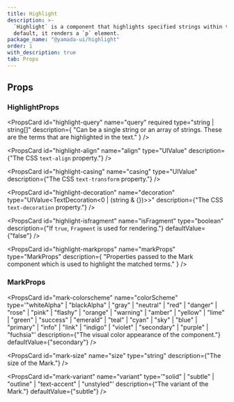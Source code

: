 ```yaml
---
title: Highlight
description: >-
  `Highlight` is a component that highlights specified strings within text. By
  default, it renders a `p` element.
package_name: "@yamada-ui/highlight"
order: 1
with_description: true
tab: Props
---
```


## Props

### HighlightProps

<PropsCard
  id="highlight-query"
  name="query"
  required
  type="string | string[]"
  description={
    "Can be a single string or an array of strings. These are the terms that are highlighted in the text."
  }
/>

<PropsCard id="highlight-_accept" name="_accept" type="CSSUIObject" />

<PropsCard id="highlight-_active" name="_active" type="CSSUIObject" />

<PropsCard id="highlight-_after" name="_after" type="CSSUIObject" />

<PropsCard id="highlight-_anylink" name="_anyLink" type="CSSUIObject" />

<PropsCard id="highlight-_autofill" name="_autofill" type="CSSUIObject" />

<PropsCard id="highlight-_backdrop" name="_backdrop" type="CSSUIObject" />

<PropsCard id="highlight-_before" name="_before" type="CSSUIObject" />

<PropsCard id="highlight-_between" name="_between" type="CSSUIObject" />

<PropsCard id="highlight-_blank" name="_blank" type="CSSUIObject" />

<PropsCard id="highlight-_checked" name="_checked" type="CSSUIObject" />

<PropsCard id="highlight-_cue" name="_cue" type="CSSUIObject" />

<PropsCard id="highlight-_cueregion" name="_cueRegion" type="CSSUIObject" />

<PropsCard id="highlight-_dark" name="_dark" type="CSSUIObject" />

<PropsCard id="highlight-_default" name="_default" type="CSSUIObject" />

<PropsCard id="highlight-_disabled" name="_disabled" type="CSSUIObject" />

<PropsCard id="highlight-_empty" name="_empty" type="CSSUIObject" />

<PropsCard id="highlight-_enabled" name="_enabled" type="CSSUIObject" />

<PropsCard id="highlight-_end" name="_end" type="CSSUIObject" />

<PropsCard id="highlight-_even" name="_even" type="CSSUIObject" />

<PropsCard id="highlight-_expanded" name="_expanded" type="CSSUIObject" />

<PropsCard
  id="highlight-_fileselector"
  name="_fileSelector"
  type="CSSUIObject"
/>

<PropsCard id="highlight-_filled" name="_filled" type="CSSUIObject" />

<PropsCard id="highlight-_first" name="_first" type="CSSUIObject" />

<PropsCard id="highlight-_firstletter" name="_firstLetter" type="CSSUIObject" />

<PropsCard id="highlight-_firstline" name="_firstLine" type="CSSUIObject" />

<PropsCard id="highlight-_focus" name="_focus" type="CSSUIObject" />

<PropsCard
  id="highlight-_focusvisible"
  name="_focusVisible"
  type="CSSUIObject"
/>

<PropsCard id="highlight-_focuswithin" name="_focusWithin" type="CSSUIObject" />

<PropsCard id="highlight-_fullscreen" name="_fullScreen" type="CSSUIObject" />

<PropsCard id="highlight-_grabbed" name="_grabbed" type="CSSUIObject" />

<PropsCard id="highlight-_groupaccept" name="_groupAccept" type="CSSUIObject" />

<PropsCard id="highlight-_groupactive" name="_groupActive" type="CSSUIObject" />

<PropsCard id="highlight-_groupblank" name="_groupBlank" type="CSSUIObject" />

<PropsCard
  id="highlight-_groupchecked"
  name="_groupChecked"
  type="CSSUIObject"
/>

<PropsCard
  id="highlight-_groupdisabled"
  name="_groupDisabled"
  type="CSSUIObject"
/>

<PropsCard
  id="highlight-_groupenabled"
  name="_groupEnabled"
  type="CSSUIObject"
/>

<PropsCard
  id="highlight-_groupexpanded"
  name="_groupExpanded"
  type="CSSUIObject"
/>

<PropsCard id="highlight-_groupfocus" name="_groupFocus" type="CSSUIObject" />

<PropsCard
  id="highlight-_groupfocusvisible"
  name="_groupFocusVisible"
  type="CSSUIObject"
/>

<PropsCard
  id="highlight-_groupfocuswithin"
  name="_groupFocusWithin"
  type="CSSUIObject"
/>

<PropsCard
  id="highlight-_groupgrabbed"
  name="_groupGrabbed"
  type="CSSUIObject"
/>

<PropsCard
  id="highlight-_grouphorizontal"
  name="_groupHorizontal"
  type="CSSUIObject"
/>

<PropsCard id="highlight-_grouphover" name="_groupHover" type="CSSUIObject" />

<PropsCard id="highlight-_groupidle" name="_groupIdle" type="CSSUIObject" />

<PropsCard
  id="highlight-_groupinvalid"
  name="_groupInvalid"
  type="CSSUIObject"
/>

<PropsCard id="highlight-_grouploaded" name="_groupLoaded" type="CSSUIObject" />

<PropsCard
  id="highlight-_grouploading"
  name="_groupLoading"
  type="CSSUIObject"
/>

<PropsCard
  id="highlight-_groupoptional"
  name="_groupOptional"
  type="CSSUIObject"
/>

<PropsCard
  id="highlight-_groupplaceholdershown"
  name="_groupPlaceholderShown"
  type="CSSUIObject"
/>

<PropsCard
  id="highlight-_grouppressed"
  name="_groupPressed"
  type="CSSUIObject"
/>

<PropsCard
  id="highlight-_groupreadonly"
  name="_groupReadOnly"
  type="CSSUIObject"
/>

<PropsCard
  id="highlight-_groupreadwrite"
  name="_groupReadWrite"
  type="CSSUIObject"
/>

<PropsCard id="highlight-_groupreject" name="_groupReject" type="CSSUIObject" />

<PropsCard
  id="highlight-_grouprequired"
  name="_groupRequired"
  type="CSSUIObject"
/>

<PropsCard
  id="highlight-_groupselected"
  name="_groupSelected"
  type="CSSUIObject"
/>

<PropsCard
  id="highlight-_groupuserinvalid"
  name="_groupUserInvalid"
  type="CSSUIObject"
/>

<PropsCard id="highlight-_groupvalid" name="_groupValid" type="CSSUIObject" />

<PropsCard
  id="highlight-_groupvertical"
  name="_groupVertical"
  type="CSSUIObject"
/>

<PropsCard id="highlight-_hidden" name="_hidden" type="CSSUIObject" />

<PropsCard id="highlight-_holiday" name="_holiday" type="CSSUIObject" />

<PropsCard id="highlight-_horizontal" name="_horizontal" type="CSSUIObject" />

<PropsCard id="highlight-_hover" name="_hover" type="CSSUIObject" />

<PropsCard id="highlight-_idle" name="_idle" type="CSSUIObject" />

<PropsCard
  id="highlight-_indeterminate"
  name="_indeterminate"
  type="CSSUIObject"
/>

<PropsCard id="highlight-_inrange" name="_inRange" type="CSSUIObject" />

<PropsCard id="highlight-_invalid" name="_invalid" type="CSSUIObject" />

<PropsCard id="highlight-_last" name="_last" type="CSSUIObject" />

<PropsCard id="highlight-_light" name="_light" type="CSSUIObject" />

<PropsCard id="highlight-_link" name="_link" type="CSSUIObject" />

<PropsCard id="highlight-_loaded" name="_loaded" type="CSSUIObject" />

<PropsCard id="highlight-_loading" name="_loading" type="CSSUIObject" />

<PropsCard id="highlight-_marker" name="_marker" type="CSSUIObject" />

<PropsCard id="highlight-_mediadark" name="_mediaDark" type="CSSUIObject" />

<PropsCard id="highlight-_medialight" name="_mediaLight" type="CSSUIObject" />

<PropsCard
  id="highlight-_mediareducemotion"
  name="_mediaReduceMotion"
  type="CSSUIObject"
/>

<PropsCard id="highlight-_modal" name="_modal" type="CSSUIObject" />

<PropsCard
  id="highlight-_nativeactive"
  name="_nativeActive"
  type="CSSUIObject"
/>

<PropsCard
  id="highlight-_nativechecked"
  name="_nativeChecked"
  type="CSSUIObject"
/>

<PropsCard
  id="highlight-_nativedisabled"
  name="_nativeDisabled"
  type="CSSUIObject"
/>

<PropsCard id="highlight-_nativefocus" name="_nativeFocus" type="CSSUIObject" />

<PropsCard
  id="highlight-_nativefocusvisible"
  name="_nativeFocusVisible"
  type="CSSUIObject"
/>

<PropsCard
  id="highlight-_nativefocuswithin"
  name="_nativeFocusWithin"
  type="CSSUIObject"
/>

<PropsCard
  id="highlight-_nativehidden"
  name="_nativeHidden"
  type="CSSUIObject"
/>

<PropsCard id="highlight-_nativehover" name="_nativeHover" type="CSSUIObject" />

<PropsCard
  id="highlight-_nativereadonly"
  name="_nativeReadOnly"
  type="CSSUIObject"
/>

<PropsCard
  id="highlight-_nativetarget"
  name="_nativeTarget"
  type="CSSUIObject"
/>

<PropsCard id="highlight-_nativevalid" name="_nativeValid" type="CSSUIObject" />

<PropsCard id="highlight-_notfirst" name="_notFirst" type="CSSUIObject" />

<PropsCard id="highlight-_notlast" name="_notLast" type="CSSUIObject" />

<PropsCard id="highlight-_nottarget" name="_notTarget" type="CSSUIObject" />

<PropsCard id="highlight-_odd" name="_odd" type="CSSUIObject" />

<PropsCard id="highlight-_only" name="_only" type="CSSUIObject" />

<PropsCard id="highlight-_optional" name="_optional" type="CSSUIObject" />

<PropsCard id="highlight-_outrange" name="_outRange" type="CSSUIObject" />

<PropsCard id="highlight-_outside" name="_outside" type="CSSUIObject" />

<PropsCard id="highlight-_paused" name="_paused" type="CSSUIObject" />

<PropsCard id="highlight-_peeraccept" name="_peerAccept" type="CSSUIObject" />

<PropsCard id="highlight-_peeractive" name="_peerActive" type="CSSUIObject" />

<PropsCard id="highlight-_peerblank" name="_peerBlank" type="CSSUIObject" />

<PropsCard id="highlight-_peerchecked" name="_peerChecked" type="CSSUIObject" />

<PropsCard
  id="highlight-_peerdisabled"
  name="_peerDisabled"
  type="CSSUIObject"
/>

<PropsCard id="highlight-_peerenabled" name="_peerEnabled" type="CSSUIObject" />

<PropsCard
  id="highlight-_peerexpanded"
  name="_peerExpanded"
  type="CSSUIObject"
/>

<PropsCard id="highlight-_peerfocus" name="_peerFocus" type="CSSUIObject" />

<PropsCard
  id="highlight-_peerfocusvisible"
  name="_peerFocusVisible"
  type="CSSUIObject"
/>

<PropsCard
  id="highlight-_peerfocuswithin"
  name="_peerFocusWithin"
  type="CSSUIObject"
/>

<PropsCard id="highlight-_peergrabbed" name="_peerGrabbed" type="CSSUIObject" />

<PropsCard
  id="highlight-_peerhorizontal"
  name="_peerHorizontal"
  type="CSSUIObject"
/>

<PropsCard id="highlight-_peerhover" name="_peerHover" type="CSSUIObject" />

<PropsCard id="highlight-_peeridle" name="_peerIdle" type="CSSUIObject" />

<PropsCard id="highlight-_peerinvalid" name="_peerInvalid" type="CSSUIObject" />

<PropsCard id="highlight-_peerloaded" name="_peerLoaded" type="CSSUIObject" />

<PropsCard id="highlight-_peerloading" name="_peerLoading" type="CSSUIObject" />

<PropsCard
  id="highlight-_peeroptional"
  name="_peerOptional"
  type="CSSUIObject"
/>

<PropsCard
  id="highlight-_peerplaceholdershown"
  name="_peerPlaceholderShown"
  type="CSSUIObject"
/>

<PropsCard id="highlight-_peerpressed" name="_peerPressed" type="CSSUIObject" />

<PropsCard
  id="highlight-_peerreadonly"
  name="_peerReadOnly"
  type="CSSUIObject"
/>

<PropsCard
  id="highlight-_peerreadwrite"
  name="_peerReadWrite"
  type="CSSUIObject"
/>

<PropsCard id="highlight-_peerreject" name="_peerReject" type="CSSUIObject" />

<PropsCard
  id="highlight-_peerrequired"
  name="_peerRequired"
  type="CSSUIObject"
/>

<PropsCard
  id="highlight-_peerselected"
  name="_peerSelected"
  type="CSSUIObject"
/>

<PropsCard
  id="highlight-_peeruserinvalid"
  name="_peerUserInvalid"
  type="CSSUIObject"
/>

<PropsCard id="highlight-_peervalid" name="_peerValid" type="CSSUIObject" />

<PropsCard
  id="highlight-_peervertical"
  name="_peerVertical"
  type="CSSUIObject"
/>

<PropsCard id="highlight-_picture" name="_picture" type="CSSUIObject" />

<PropsCard id="highlight-_placeholder" name="_placeholder" type="CSSUIObject" />

<PropsCard
  id="highlight-_placeholdershown"
  name="_placeholderShown"
  type="CSSUIObject"
/>

<PropsCard id="highlight-_playing" name="_playing" type="CSSUIObject" />

<PropsCard id="highlight-_pressed" name="_pressed" type="CSSUIObject" />

<PropsCard id="highlight-_print" name="_print" type="CSSUIObject" />

<PropsCard id="highlight-_readonly" name="_readOnly" type="CSSUIObject" />

<PropsCard id="highlight-_readwrite" name="_readWrite" type="CSSUIObject" />

<PropsCard id="highlight-_reject" name="_reject" type="CSSUIObject" />

<PropsCard id="highlight-_required" name="_required" type="CSSUIObject" />

<PropsCard id="highlight-_ripple" name="_ripple" type="CSSUIObject" />

<PropsCard id="highlight-_scrollbar" name="_scrollbar" type="CSSUIObject" />

<PropsCard
  id="highlight-_scrollbarbutton"
  name="_scrollbarButton"
  type="CSSUIObject"
/>

<PropsCard
  id="highlight-_scrollbarcorner"
  name="_scrollbarCorner"
  type="CSSUIObject"
/>

<PropsCard
  id="highlight-_scrollbarthumb"
  name="_scrollbarThumb"
  type="CSSUIObject"
/>

<PropsCard
  id="highlight-_scrollbartrack"
  name="_scrollbarTrack"
  type="CSSUIObject"
/>

<PropsCard
  id="highlight-_scrollbartrackpiece"
  name="_scrollbarTrackPiece"
  type="CSSUIObject"
/>

<PropsCard id="highlight-_selected" name="_selected" type="CSSUIObject" />

<PropsCard id="highlight-_selection" name="_selection" type="CSSUIObject" />

<PropsCard id="highlight-_start" name="_start" type="CSSUIObject" />

<PropsCard id="highlight-_target" name="_target" type="CSSUIObject" />

<PropsCard id="highlight-_today" name="_today" type="CSSUIObject" />

<PropsCard id="highlight-_userinvalid" name="_userInvalid" type="CSSUIObject" />

<PropsCard id="highlight-_valid" name="_valid" type="CSSUIObject" />

<PropsCard id="highlight-_vertical" name="_vertical" type="CSSUIObject" />

<PropsCard id="highlight-_visited" name="_visited" type="CSSUIObject" />

<PropsCard id="highlight-_weekend" name="_weekend" type="CSSUIObject" />

<PropsCard
  id="highlight-align"
  name="align"
  type="UIValue<TextAlign>"
  description={"The CSS `text-align` property."}
/>

<PropsCard
  id="highlight-casing"
  name="casing"
  type="UIValue<TextTransform>"
  description={"The CSS `text-transform` property."}
/>

<PropsCard
  id="highlight-decoration"
  name="decoration"
  type="UIValue<TextDecoration<0 | (string & {})>>"
  description={"The CSS `text-decoration` property."}
/>

<PropsCard
  id="highlight-isfragment"
  name="isFragment"
  type="boolean"
  description={"If `true`, `Fragment` is used for rendering."}
  defaultValue={"false"}
/>

<PropsCard
  id="highlight-markprops"
  name="markProps"
  type="MarkProps"
  description={
    "Properties passed to the Mark component which is used to highlight the matched terms."
  }
/>

### MarkProps

<PropsCard id="mark-_accept" name="_accept" type="CSSUIObject" />

<PropsCard id="mark-_active" name="_active" type="CSSUIObject" />

<PropsCard id="mark-_after" name="_after" type="CSSUIObject" />

<PropsCard id="mark-_anylink" name="_anyLink" type="CSSUIObject" />

<PropsCard id="mark-_autofill" name="_autofill" type="CSSUIObject" />

<PropsCard id="mark-_backdrop" name="_backdrop" type="CSSUIObject" />

<PropsCard id="mark-_before" name="_before" type="CSSUIObject" />

<PropsCard id="mark-_between" name="_between" type="CSSUIObject" />

<PropsCard id="mark-_blank" name="_blank" type="CSSUIObject" />

<PropsCard id="mark-_checked" name="_checked" type="CSSUIObject" />

<PropsCard id="mark-_cue" name="_cue" type="CSSUIObject" />

<PropsCard id="mark-_cueregion" name="_cueRegion" type="CSSUIObject" />

<PropsCard id="mark-_dark" name="_dark" type="CSSUIObject" />

<PropsCard id="mark-_default" name="_default" type="CSSUIObject" />

<PropsCard id="mark-_disabled" name="_disabled" type="CSSUIObject" />

<PropsCard id="mark-_empty" name="_empty" type="CSSUIObject" />

<PropsCard id="mark-_enabled" name="_enabled" type="CSSUIObject" />

<PropsCard id="mark-_end" name="_end" type="CSSUIObject" />

<PropsCard id="mark-_even" name="_even" type="CSSUIObject" />

<PropsCard id="mark-_expanded" name="_expanded" type="CSSUIObject" />

<PropsCard id="mark-_fileselector" name="_fileSelector" type="CSSUIObject" />

<PropsCard id="mark-_filled" name="_filled" type="CSSUIObject" />

<PropsCard id="mark-_first" name="_first" type="CSSUIObject" />

<PropsCard id="mark-_firstletter" name="_firstLetter" type="CSSUIObject" />

<PropsCard id="mark-_firstline" name="_firstLine" type="CSSUIObject" />

<PropsCard id="mark-_focus" name="_focus" type="CSSUIObject" />

<PropsCard id="mark-_focusvisible" name="_focusVisible" type="CSSUIObject" />

<PropsCard id="mark-_focuswithin" name="_focusWithin" type="CSSUIObject" />

<PropsCard id="mark-_fullscreen" name="_fullScreen" type="CSSUIObject" />

<PropsCard id="mark-_grabbed" name="_grabbed" type="CSSUIObject" />

<PropsCard id="mark-_groupaccept" name="_groupAccept" type="CSSUIObject" />

<PropsCard id="mark-_groupactive" name="_groupActive" type="CSSUIObject" />

<PropsCard id="mark-_groupblank" name="_groupBlank" type="CSSUIObject" />

<PropsCard id="mark-_groupchecked" name="_groupChecked" type="CSSUIObject" />

<PropsCard id="mark-_groupdisabled" name="_groupDisabled" type="CSSUIObject" />

<PropsCard id="mark-_groupenabled" name="_groupEnabled" type="CSSUIObject" />

<PropsCard id="mark-_groupexpanded" name="_groupExpanded" type="CSSUIObject" />

<PropsCard id="mark-_groupfocus" name="_groupFocus" type="CSSUIObject" />

<PropsCard
  id="mark-_groupfocusvisible"
  name="_groupFocusVisible"
  type="CSSUIObject"
/>

<PropsCard
  id="mark-_groupfocuswithin"
  name="_groupFocusWithin"
  type="CSSUIObject"
/>

<PropsCard id="mark-_groupgrabbed" name="_groupGrabbed" type="CSSUIObject" />

<PropsCard
  id="mark-_grouphorizontal"
  name="_groupHorizontal"
  type="CSSUIObject"
/>

<PropsCard id="mark-_grouphover" name="_groupHover" type="CSSUIObject" />

<PropsCard id="mark-_groupidle" name="_groupIdle" type="CSSUIObject" />

<PropsCard id="mark-_groupinvalid" name="_groupInvalid" type="CSSUIObject" />

<PropsCard id="mark-_grouploaded" name="_groupLoaded" type="CSSUIObject" />

<PropsCard id="mark-_grouploading" name="_groupLoading" type="CSSUIObject" />

<PropsCard id="mark-_groupoptional" name="_groupOptional" type="CSSUIObject" />

<PropsCard
  id="mark-_groupplaceholdershown"
  name="_groupPlaceholderShown"
  type="CSSUIObject"
/>

<PropsCard id="mark-_grouppressed" name="_groupPressed" type="CSSUIObject" />

<PropsCard id="mark-_groupreadonly" name="_groupReadOnly" type="CSSUIObject" />

<PropsCard
  id="mark-_groupreadwrite"
  name="_groupReadWrite"
  type="CSSUIObject"
/>

<PropsCard id="mark-_groupreject" name="_groupReject" type="CSSUIObject" />

<PropsCard id="mark-_grouprequired" name="_groupRequired" type="CSSUIObject" />

<PropsCard id="mark-_groupselected" name="_groupSelected" type="CSSUIObject" />

<PropsCard
  id="mark-_groupuserinvalid"
  name="_groupUserInvalid"
  type="CSSUIObject"
/>

<PropsCard id="mark-_groupvalid" name="_groupValid" type="CSSUIObject" />

<PropsCard id="mark-_groupvertical" name="_groupVertical" type="CSSUIObject" />

<PropsCard id="mark-_hidden" name="_hidden" type="CSSUIObject" />

<PropsCard id="mark-_holiday" name="_holiday" type="CSSUIObject" />

<PropsCard id="mark-_horizontal" name="_horizontal" type="CSSUIObject" />

<PropsCard id="mark-_hover" name="_hover" type="CSSUIObject" />

<PropsCard id="mark-_idle" name="_idle" type="CSSUIObject" />

<PropsCard id="mark-_indeterminate" name="_indeterminate" type="CSSUIObject" />

<PropsCard id="mark-_inrange" name="_inRange" type="CSSUIObject" />

<PropsCard id="mark-_invalid" name="_invalid" type="CSSUIObject" />

<PropsCard id="mark-_last" name="_last" type="CSSUIObject" />

<PropsCard id="mark-_light" name="_light" type="CSSUIObject" />

<PropsCard id="mark-_link" name="_link" type="CSSUIObject" />

<PropsCard id="mark-_loaded" name="_loaded" type="CSSUIObject" />

<PropsCard id="mark-_loading" name="_loading" type="CSSUIObject" />

<PropsCard id="mark-_marker" name="_marker" type="CSSUIObject" />

<PropsCard id="mark-_mediadark" name="_mediaDark" type="CSSUIObject" />

<PropsCard id="mark-_medialight" name="_mediaLight" type="CSSUIObject" />

<PropsCard
  id="mark-_mediareducemotion"
  name="_mediaReduceMotion"
  type="CSSUIObject"
/>

<PropsCard id="mark-_modal" name="_modal" type="CSSUIObject" />

<PropsCard id="mark-_nativeactive" name="_nativeActive" type="CSSUIObject" />

<PropsCard id="mark-_nativechecked" name="_nativeChecked" type="CSSUIObject" />

<PropsCard
  id="mark-_nativedisabled"
  name="_nativeDisabled"
  type="CSSUIObject"
/>

<PropsCard id="mark-_nativefocus" name="_nativeFocus" type="CSSUIObject" />

<PropsCard
  id="mark-_nativefocusvisible"
  name="_nativeFocusVisible"
  type="CSSUIObject"
/>

<PropsCard
  id="mark-_nativefocuswithin"
  name="_nativeFocusWithin"
  type="CSSUIObject"
/>

<PropsCard id="mark-_nativehidden" name="_nativeHidden" type="CSSUIObject" />

<PropsCard id="mark-_nativehover" name="_nativeHover" type="CSSUIObject" />

<PropsCard
  id="mark-_nativereadonly"
  name="_nativeReadOnly"
  type="CSSUIObject"
/>

<PropsCard id="mark-_nativetarget" name="_nativeTarget" type="CSSUIObject" />

<PropsCard id="mark-_nativevalid" name="_nativeValid" type="CSSUIObject" />

<PropsCard id="mark-_notfirst" name="_notFirst" type="CSSUIObject" />

<PropsCard id="mark-_notlast" name="_notLast" type="CSSUIObject" />

<PropsCard id="mark-_nottarget" name="_notTarget" type="CSSUIObject" />

<PropsCard id="mark-_odd" name="_odd" type="CSSUIObject" />

<PropsCard id="mark-_only" name="_only" type="CSSUIObject" />

<PropsCard id="mark-_optional" name="_optional" type="CSSUIObject" />

<PropsCard id="mark-_outrange" name="_outRange" type="CSSUIObject" />

<PropsCard id="mark-_outside" name="_outside" type="CSSUIObject" />

<PropsCard id="mark-_paused" name="_paused" type="CSSUIObject" />

<PropsCard id="mark-_peeraccept" name="_peerAccept" type="CSSUIObject" />

<PropsCard id="mark-_peeractive" name="_peerActive" type="CSSUIObject" />

<PropsCard id="mark-_peerblank" name="_peerBlank" type="CSSUIObject" />

<PropsCard id="mark-_peerchecked" name="_peerChecked" type="CSSUIObject" />

<PropsCard id="mark-_peerdisabled" name="_peerDisabled" type="CSSUIObject" />

<PropsCard id="mark-_peerenabled" name="_peerEnabled" type="CSSUIObject" />

<PropsCard id="mark-_peerexpanded" name="_peerExpanded" type="CSSUIObject" />

<PropsCard id="mark-_peerfocus" name="_peerFocus" type="CSSUIObject" />

<PropsCard
  id="mark-_peerfocusvisible"
  name="_peerFocusVisible"
  type="CSSUIObject"
/>

<PropsCard
  id="mark-_peerfocuswithin"
  name="_peerFocusWithin"
  type="CSSUIObject"
/>

<PropsCard id="mark-_peergrabbed" name="_peerGrabbed" type="CSSUIObject" />

<PropsCard
  id="mark-_peerhorizontal"
  name="_peerHorizontal"
  type="CSSUIObject"
/>

<PropsCard id="mark-_peerhover" name="_peerHover" type="CSSUIObject" />

<PropsCard id="mark-_peeridle" name="_peerIdle" type="CSSUIObject" />

<PropsCard id="mark-_peerinvalid" name="_peerInvalid" type="CSSUIObject" />

<PropsCard id="mark-_peerloaded" name="_peerLoaded" type="CSSUIObject" />

<PropsCard id="mark-_peerloading" name="_peerLoading" type="CSSUIObject" />

<PropsCard id="mark-_peeroptional" name="_peerOptional" type="CSSUIObject" />

<PropsCard
  id="mark-_peerplaceholdershown"
  name="_peerPlaceholderShown"
  type="CSSUIObject"
/>

<PropsCard id="mark-_peerpressed" name="_peerPressed" type="CSSUIObject" />

<PropsCard id="mark-_peerreadonly" name="_peerReadOnly" type="CSSUIObject" />

<PropsCard id="mark-_peerreadwrite" name="_peerReadWrite" type="CSSUIObject" />

<PropsCard id="mark-_peerreject" name="_peerReject" type="CSSUIObject" />

<PropsCard id="mark-_peerrequired" name="_peerRequired" type="CSSUIObject" />

<PropsCard id="mark-_peerselected" name="_peerSelected" type="CSSUIObject" />

<PropsCard
  id="mark-_peeruserinvalid"
  name="_peerUserInvalid"
  type="CSSUIObject"
/>

<PropsCard id="mark-_peervalid" name="_peerValid" type="CSSUIObject" />

<PropsCard id="mark-_peervertical" name="_peerVertical" type="CSSUIObject" />

<PropsCard id="mark-_picture" name="_picture" type="CSSUIObject" />

<PropsCard id="mark-_placeholder" name="_placeholder" type="CSSUIObject" />

<PropsCard
  id="mark-_placeholdershown"
  name="_placeholderShown"
  type="CSSUIObject"
/>

<PropsCard id="mark-_playing" name="_playing" type="CSSUIObject" />

<PropsCard id="mark-_pressed" name="_pressed" type="CSSUIObject" />

<PropsCard id="mark-_print" name="_print" type="CSSUIObject" />

<PropsCard id="mark-_readonly" name="_readOnly" type="CSSUIObject" />

<PropsCard id="mark-_readwrite" name="_readWrite" type="CSSUIObject" />

<PropsCard id="mark-_reject" name="_reject" type="CSSUIObject" />

<PropsCard id="mark-_required" name="_required" type="CSSUIObject" />

<PropsCard id="mark-_ripple" name="_ripple" type="CSSUIObject" />

<PropsCard id="mark-_scrollbar" name="_scrollbar" type="CSSUIObject" />

<PropsCard
  id="mark-_scrollbarbutton"
  name="_scrollbarButton"
  type="CSSUIObject"
/>

<PropsCard
  id="mark-_scrollbarcorner"
  name="_scrollbarCorner"
  type="CSSUIObject"
/>

<PropsCard
  id="mark-_scrollbarthumb"
  name="_scrollbarThumb"
  type="CSSUIObject"
/>

<PropsCard
  id="mark-_scrollbartrack"
  name="_scrollbarTrack"
  type="CSSUIObject"
/>

<PropsCard
  id="mark-_scrollbartrackpiece"
  name="_scrollbarTrackPiece"
  type="CSSUIObject"
/>

<PropsCard id="mark-_selected" name="_selected" type="CSSUIObject" />

<PropsCard id="mark-_selection" name="_selection" type="CSSUIObject" />

<PropsCard id="mark-_start" name="_start" type="CSSUIObject" />

<PropsCard id="mark-_target" name="_target" type="CSSUIObject" />

<PropsCard id="mark-_today" name="_today" type="CSSUIObject" />

<PropsCard id="mark-_userinvalid" name="_userInvalid" type="CSSUIObject" />

<PropsCard id="mark-_valid" name="_valid" type="CSSUIObject" />

<PropsCard id="mark-_vertical" name="_vertical" type="CSSUIObject" />

<PropsCard id="mark-_visited" name="_visited" type="CSSUIObject" />

<PropsCard id="mark-_weekend" name="_weekend" type="CSSUIObject" />

<PropsCard
  id="mark-colorscheme"
  name="colorScheme"
  type='"whiteAlpha" | "blackAlpha" | "gray" | "neutral" | "red" | "danger" | "rose" | "pink" | "flashy" | "orange" | "warning" | "amber" | "yellow" | "lime" | "green" | "success" | "emerald" | "teal" | "cyan" | "sky" | "blue" | "primary" | "info" | "link" | "indigo" | "violet" | "secondary" | "purple" | "fuchsia"'
  description={"The visual color appearance of the component."}
  defaultValue={"secondary"}
/>

<PropsCard
  id="mark-size"
  name="size"
  type="string"
  description={"The size of the Mark."}
/>

<PropsCard
  id="mark-variant"
  name="variant"
  type='"solid" | "subtle" | "outline" | "text-accent" | "unstyled"'
  description={"The variant of the Mark."}
  defaultValue={"subtle"}
/>
